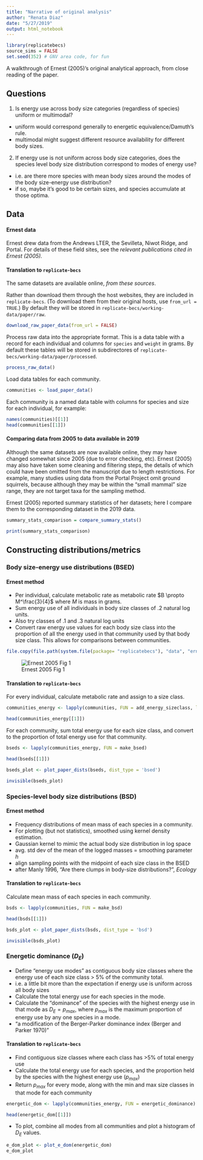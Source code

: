 ```yaml
---
title: "Narrative of original analysis"
author: "Renata Diaz"
date: "5/27/2019"
output: html_notebook
---
```


```r
library(replicatebecs)
source_sims = FALSE
set.seed(352) # GNV area code, for fun
```


A walkthrough of Ernest (2005)'s original analytical approach, from close reading of the paper.

## Questions

1. Is energy use across body size categories (regardless of species) uniform or multimodal?
- uniform would correspond generally to energetic equivalence/Damuth's rule.
- multimodal might suggest different resource availability for different body sizes.
2. If energy use is not uniform across body size categories, does the species level body size distribution correspond to modes of energy use?
- i.e. are there more species with mean body sizes around the modes of the body size-energy use distribution?
- if so, maybe it's good to be certain sizes, and species accumulate at those optima.


## Data

#### Ernest data
Ernest drew data from the Andrews LTER, the Sevilleta, Niwot Ridge, and Portal. For details of these field sites, see the _relevant publications cited in Ernest (2005)._

#### Translation to `replicate-becs`

The same datasets are available online, _from these sources_.

Rather than download them through the host websites, they are included in `replicate-becs`. (To download them from their original hosts, use `from_url = TRUE`.) By default they will be stored in `replicate-becs/working-data/paper/raw`. 

```r
download_raw_paper_data(from_url = FALSE)
```

Process raw data into the appropriate format. This is a data table with a record for each individual and columns for `species` and `weight` in grams. By default these tables will be stored in subdirectores of `replicate-becs/working-data/paper/processed`.

```r
process_raw_data()
```


Load data tables for each community.

```r
communities <- load_paper_data()
```

Each community is a named data table with columns for species and size for each individual, for example:

```r
names(communities)[[1]]
head(communities[[1]])
```

#### Comparing data from 2005 to data available in 2019

Although the same datasets are now available online, they may have changed somewhat since 2005 (due to error checking, etc). Ernest (2005) may also have taken some cleaning and filtering steps, the details of which could have been omitted from the manuscript due to length restrictions. For example, many studies using data from the Portal Project omit ground squirrels, because although they may be within the "small mammal" size range, they are not target taxa for the sampling method.

Ernest (2005) reported summary statistics of her datasets; here I compare them to the corresponding dataset in the 2019 data.

```r
summary_stats_comparison = compare_summary_stats()

print(summary_stats_comparison)
```

## Constructing distributions/metrics

### Body size-energy use distributions (BSED)

#### Ernest method

- Per individual, calculate metabolic rate as metabolic rate $B \propto M^\frac{3}{4}$ where $M$ is mass in grams.
- Sum energy use of all individuals in body size classes of .2 natural log units.
- Also try classes of .1 and .3 natural log units
- Convert raw energy use values for each body size class into the proportion of all the energy used in that community used by that body size class. This allows for comparisons between communities.

```r
file.copy(file.path(system.file(package= "replicatebecs"), "data", "ernest-2005-files", "ernest2005_fig1.png"), here::here("report"))
```

![Ernest 2005 Fig 1](ernest2005_fig1.png)


#### Translation to `replicate-becs`

For every individual, calculate metabolic rate and assign to a size class.

```r
communities_energy <- lapply(communities, FUN = add_energy_sizeclass, ln_units = 0.2)

head(communities_energy[[1]])
```

For each community, sum total energy use for each size class, and convert to the proportion of total energy use for that community.

```r
bseds <- lapply(communities_energy, FUN = make_bsed)

head(bseds[[1]])
```

```r

bseds_plot <- plot_paper_dists(bseds, dist_type = 'bsed')

invisible(bseds_plot)
```


### Species-level body size distributions (BSD)

#### Ernest method
- Frequency distributions of mean mass of each species in a community.
- For plotting (but not statistics), smoothed using kernel density estimation.
- Gaussian kernel to mimic the actual body size distribution in log space
- avg. std dev of the mean of the logged masses = smoothing parameter $h$
- align sampling points with the midpoint of each size class in the BSED
- after Manly 1996, "Are there clumps in body-size distributions?", _Ecology_

#### Translation to `replicate-becs`

Calculate mean mass of each species in each community.

```r

bsds <- lapply(communities, FUN = make_bsd)

head(bsds[[1]])
```

```r

bsds_plot <- plot_paper_dists(bsds, dist_type = 'bsd')

invisible(bsds_plot)
```


### Energetic dominance ($D_E$)

- Define "energy use modes" as contiguous body size classes where the energy use of each size class > 5% of the community total.
- i.e. a little bit more than the expectation if energy use is uniform across all body sizes
- Calculate the total energy use for each species in the mode.
- Calculate the "dominance" of the species with the highest energy use in that mode as $D_E = p_{max}$, where $p_{max}$ is the maximum proportion of energy use by any one species in a mode.
- "a modification of the Berger-Parker dominance index (Berger and Parker 1970)"

#### Translation to `replicate-becs`

- Find contiguous size classes where each class has >5% of total energy use
- Calculate the total energy use for each species, and the proportion held by the species with the highest energy use ($p_{max}$)
- Return $p_{max}$ for every mode, along with the min and max size classes in that mode for each community

```r

energetic_dom <- lapply(communities_energy, FUN = energetic_dominance)

head(energetic_dom[[1]])

```

- To plot, combine all modes from all communities and plot a histogram of $D_E$ values.

```r
e_dom_plot <- plot_e_dom(energetic_dom)
e_dom_plot
```

